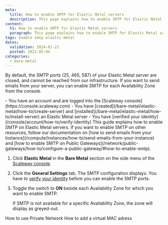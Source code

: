 ```yaml
---
meta:
  title: How to enable SMTP for Elastic Metal servers
  description: This page explains how to enable SMTP for Elastic Metal servers
content:
  h1: How to enable SMTP for Elastic Metal servers
  paragraph: This page explains how to enable SMTP for Elastic Metal servers
tags: enable smtp elastic-metal 
dates:
  validation: 2024-01-22
  posted: 2022-05-04
categories:
  - bare-metal
---
```


By default, the SMTP ports (25, 465, 587) of your Elastic Metal server are closed, and cannot be reached from our infrastructure.
If you want to send emails from your server, you can enable SMTP for each Availability Zone from the console.

<Macro id="requirements" >

<Message type="requirement">
  - You have an account and are logged into the [Scaleway console](https://console.scaleway.com)
  - You have [created](/bare-metal/elastic-metal/how-to/create-server) and [installed](/bare-metal/elastic-metal/how-to/install-server) an Elastic Metal server
  - You have [verified your identity](/console/account/how-to/verify-identity)
</Message>

<Message type="tip">
  This guide explains how to enable SMTP on Elastic Metal servers. If you want to enable SMTP on other resources, follow our documentation on [how to send emails from your Instance](/compute/instances/how-to/send-emails-from-your-instance) and [how to enable SMTP on Public Gateways](/network/public-gateways/how-to/configure-a-public-gateway/#how-to-enable-smtp).
</Message>


1. Click **Elastic Metal** in the **Bare Metal** section on the side menu of the [Scaleway console](https://console.scaleway.com).
2. Click the **General Settings** tab. The SMTP configuration displays.
    <Message type="important">
      You have to [verify your identity](/console/account/how-to/verify-identity) before you can enable the SMTP ports.
    </Message>
3. Toggle the switch to **ON** beside each Availability Zone for which you want to enable SMTP.
    <Lightbox src="scaleway-enable-smtp.webp" alt="" />

    <Message type="note">
      If SMTP is not available for a specific Availability Zone, the zone will display as greyed-out.
    </Message>


<Navigation title="See also">
  <PreviousButton to="/bare-metal/elastic-metal/how-to/use-private-networks/">How to use Private Network</PreviousButton>
  <NextButton to="/bare-metal/elastic-metal/how-to/add-virtual-mac-address/">How to add a virtual MAC adress</NextButton>
</Navigation>